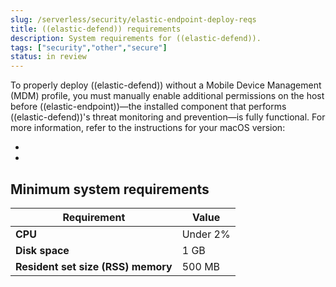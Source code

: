 ```yaml
---
slug: /serverless/security/elastic-endpoint-deploy-reqs
title: ((elastic-defend)) requirements
description: System requirements for ((elastic-defend)).
tags: ["security","other","secure"]
status: in review
---
```


<div id="elastic-endpoint-deploy-reqs"></div>

To properly deploy ((elastic-defend)) without a Mobile Device Management (MDM) profile, you must manually enable additional permissions on the host before ((elastic-endpoint))—the installed component that performs ((elastic-defend))'s threat monitoring and prevention—is fully functional. For more information, refer to the instructions for your macOS version:

* <DocLink slug="/serverless/security/install-endpoint-manually" />
* <DocLink slug="/serverless/security/deploy-elastic-endpoint-ven" />

## Minimum system requirements

| Requirement                        | Value    |
|------------------------------------|----------|
| **CPU**                            | Under 2% |
| **Disk space**                     | 1 GB     |
| **Resident set size (RSS) memory** | 500 MB   |



